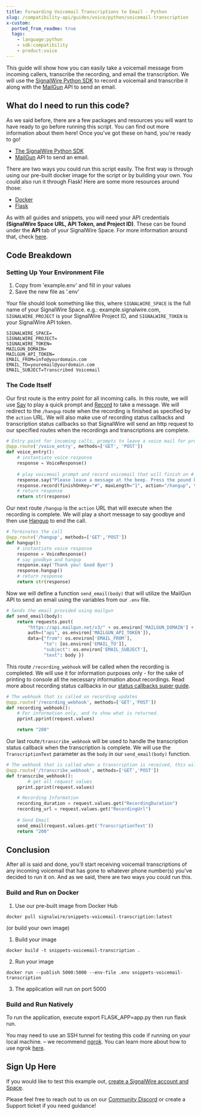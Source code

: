 ```yaml
---
title: Forwarding Voicemail Transcriptions to Email - Python
slug: /compatibility-api/guides/voice/python/voicemail-transcription
x-custom:
  ported_from_readme: true
  tags:
    - language:python
    - sdk:compatibility
    - product:voice
---
```


This guide will show how you can easily take a voicemail message from incoming callers, transcribe the recording, and email the transcription. We will use the [SignalWire Python SDK](/compatibility-api/sdks) to record a voicemail and transcribe it along with the [MailGun](https://www.mailgun.com/) API to send an email.

What do I need to run this code?
--------------------------------

As we said before, there are a few packages and resources you will want to have ready to go before running this script. You can find out more information about them here! Once you've got these on hand, you're ready to go!

- [The SignalWire Python SDK](/compatibility-api/sdks)
- [MailGun](https://www.mailgun.com/) API to send an email. 

There are two ways you could run this script easily. The first way is through using our pre-built docker image for the script or by building your own. You could also run it through Flask! Here are some more resources around those:

- [Docker](https://www.docker.com/get-started)
- [Flask](https://flask.palletsprojects.com/en/2.0.x/)

As with all guides and snippets, you will need your API credentials **(SignalWire Space URL, API Token, and Project ID)**. These can be found under the **API** tab of your SignalWire Space. For more information around that, check [here](/platform/dashboard/get-started/explore).

Code Breakdown
--------------

### Setting Up Your Environment File

1. Copy from 'example.env' and fill in your values
2. Save the new file as '.env'

Your file should look something like this, where `SIGNALWIRE_SPACE` is the full name of your SignalWire Space. e.g.: example.signalwire.com, `SIGNALWIRE_PROJECT` is your SignalWire Project ID, and `SIGNALWIRE_TOKEN` is your SignalWire API token. 

```
SIGNALWIRE_SPACE=
SIGNALWIRE_PROJECT=
SIGNALWIRE_TOKEN=
MAILGUN_DOMAIN=
MAILGUN_API_TOKEN=
EMAIL_FROM=info@yourdomain.com
EMAIL_TO=youremail@yourdomain.com
EMAIL_SUBJECT=Transcribed Voicemail
```

### The Code Itself

Our first route is the entry point for all incoming calls. In this route, we will use [Say](/compatibility-api/cxml/voice/say) to play a quick prompt and [Record](/compatibility-api/cxml/voice/record) to take a message. We will redirect to the `/hangup` route when the recording is finished as specified by the `action` URL. We will also make use of recording status callbacks and transcription status callbacks so that SignalWire will send an http request to our specified routes when the recordings and transcriptions are complete.

```python
# Entry point for incoming calls, prompts to leave a voice mail for processing.
@app.route('/voice_entry', methods=['GET', 'POST'])
def voice_entry():
  	# instantiate voice response 
    response = VoiceResponse()
    
    # play voicemail prompt and record voicemail that will finish on # key 
    response.say("Please leave a message at the beep. Press the pound key when finished.")
    response.record(finishOnKey="#", maxLength="1", action="/hangup", transcribe="true", transcribeCallback="/transcribe_webhook", recordingStatusCallback="/recording_webhook")
    # return response
    return str(response)
```

Our next route `/hangup` is the `action` URL that will execute when the recording is complete. We will play a short message to say goodbye and then use [Hangup](/compatibility-api/cxml/voice/hangup) to end the call.

```python
# Terminates the call
@app.route('/hangup', methods=['GET','POST'])
def hangup():
    # instantiate voice response 
    response = VoiceResponse()
    # say goodbye and hangup 
    response.say('Thank you! Good Bye!')
    response.hangup()
    # return response 
    return str(response)
```

Now we will define a function `send_email(body)` that will utilize the MailGun API to send an email using the variables from our `.env` file.

```python
# Sends the email provided using mailgun
def send_email(body):
    return requests.post(
        "https://api.mailgun.net/v3/" + os.environ['MAILGUN_DOMAIN'] + "/messages",
        auth=("api", os.environ['MAILGUN_API_TOKEN']),
        data={"from": os.environ['EMAIL_FROM'],
              "to": [os.environ['EMAIL_TO']],
              "subject": os.environ['EMAIL_SUBJECT'],
              "text": body })
```

This route `/recording_webhook` will be called when the recording is completed. We will use it for information purposes only - for the sake of printing to console all the necessary information about recordings. Read more about recording status callbacks in our [status callbacks super guide](/compatibility-api/guides/signalwire-status-callbacks#recording-status-callbacks).

```python
# The webhook that is called on recording updates
@app.route('/recording_webhook', methods=['GET','POST'])
def recording_webhook():
    # For information only, and to show what is returned.
    pprint.pprint(request.values)

    return "200"
```

Our last route`/transcribe_webhook` will be used to handle the transcription status callback when the transcription is complete. We will use the `TranscriptionText` parameter as the `body` in our `send_email(body)` function. 

```python
# The webhook that is called when a transcription is received, this will process the transcription actions.
@app.route('/transcribe_webhook', methods=['GET','POST'])
def transcribe_webhook():
		# get all request values 
    pprint.pprint(request.values)

    # Recording Information
    recording_duration = request.values.get("RecordingDuration")
    recording_url = request.values.get("RecordingUrl")
    
    # Send Email
    send_email(request.values.get('TranscriptionText'))
    return "200"
```

Conclusion
----------

After all is said and done, you'll start receiving voicemail transcriptions of any incoming voicemail that has gone to whatever phone number(s) you've decided to run it on. And as we said, there are two ways you could run this. 

### Build and Run on Docker

1. Use our pre-built image from Docker Hub 

```
docker pull signalwire/snippets-voicemail-transcription:latest
```

(or build your own image)

1. Build your image

```
docker build -t snippets-voicemail-transcription .
```

2. Run your image

```
docker run --publish 5000:5000 --env-file .env snippets-voicemail-transcription
```

3. The application will run on port 5000

### Build and Run Natively

To run the application, execute export FLASK_APP=app.py then run flask run.

You may need to use an SSH tunnel for testing this code if running on your local machine. – we recommend [ngrok](https://ngrok.com/). You can learn more about how to use ngrok [here](/platform/basics/guides/technical-troubleshooting/how-to-test-webhooks-with-ngrok). 

Sign Up Here
------------

If you would like to test this example out, [create a SignalWire account and Space](https://m.signalwire.com/signups/new?s=1).

Please feel free to reach out to us on our [Community Discord](https://discord.com/invite/F2WNYTNjuF) or create a Support ticket if you need guidance!
